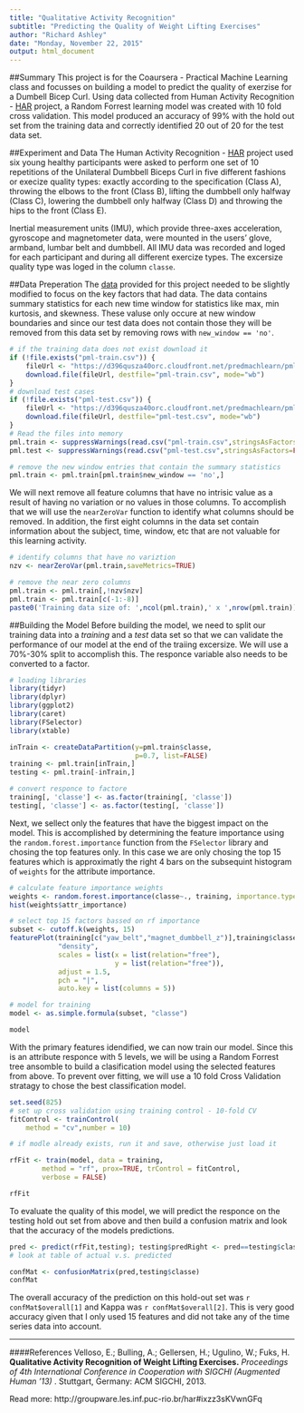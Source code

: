 ```yaml
---
title: "Qualitative Activity Recognition"
subtitle: "Predicting the Quality of Weight Lifting Exercises"
author: "Richard Ashley"
date: "Monday, November 22, 2015"
output: html_document
---
```



##Summary
This project is for the Coaursera - Practical Machine Learning class and focusses on building a model to predict the quality of exerzise for a Dumbell Bicep Curl. Using data collected from Human Activity Recognition - [HAR](http://groupware.les.inf.puc-rio.br/har#ixzz3sKQFQCKD) project, a Random Forrest learning model was created with 10 fold cross validation. This model produced an accuracy of 99% with the hold out set from the training data and correctly identified 20 out of 20 for the test data set.   

##Experiment and Data
The Human Activity Recognition - [HAR](http://groupware.les.inf.puc-rio.br/har#ixzz3sKQFQCKD) project used six young healthy participants were asked to perform one set of 10 repetitions of the Unilateral Dumbbell Biceps Curl in five different fashions or execize quality types: exactly according to the specification (Class A), throwing the elbows to the front (Class B), lifting the dumbbell only halfway (Class C), lowering the dumbbell only halfway (Class D) and throwing the hips to the front (Class E).

Inertial measurement units (IMU), which provide three-axes acceleration, gyroscope and magnetometer data, were mounted in the users’ glove, armband, lumbar belt and dumbbell.  All IMU data was recorded and loged for each participant and during all different exercize types. The excersize quality type was loged in the column `classe`. 

##Data Preperation
The [data](https://d396qusza40orc.cloudfront.net/predmachlearn/pml-training.csv) provided for this project needed to be slightly modified to focus on the key factors that had data. The data contains summary statistics for each new time window for statistics like max, min kurtosis, and skewness.  These valuse only occure at new window boundaries and since our test data does not contain those they will be removed from this data set by removing rows with `new_window == 'no'`.
```r
# if the training data does not exist download it
if (!file.exists("pml-train.csv")) {
    fileUrl <- "https://d396qusza40orc.cloudfront.net/predmachlearn/pml-training.csv"
    download.file(fileUrl, destfile="pml-train.csv", mode="wb")
}
# download test cases
if (!file.exists("pml-test.csv")) {
    fileUrl <- "https://d396qusza40orc.cloudfront.net/predmachlearn/pml-testing.csv"
    download.file(fileUrl, destfile="pml-test.csv", mode="wb")
}
# Read the files into memory
pml.train <- suppressWarnings(read.csv("pml-train.csv",stringsAsFactors=FALSE))
pml.test <- suppressWarnings(read.csv("pml-test.csv",stringsAsFactors=FALSE))

# remove the new window entries that contain the summary statistics
pml.train <- pml.train[pml.train$new_window == 'no',]

```
We will next remove all feature columns that have no intrisic value as a result of having no variation or no values in those columns. To accomplish that we will use the `nearZeroVar` function to identify what columns should be removed.  In addition, the first eight columns in the data set contain information about the subject, time, window, etc that are not valuable for this learning activity. 
```r
# identify columns that have no variztion 
nzv <- nearZeroVar(pml.train,saveMetrics=TRUE)

# remove the near zero columns
pml.train <- pml.train[,!nzv$nzv]
pml.train <- pml.train[c(-1:-8)]
paste0('Training data size of: ',ncol(pml.train),' x ',nrow(pml.train))
```
##Building the Model
Before building the model, we need to split our training data into a *training* and a *test* data set so that we can validate the performance of our model at the end of the traiing excersize.  We will use a 70%-30% split to accomplish this. The responce variable also needs to be converted to a factor.

```r
# loading libraries
library(tidyr)
library(dplyr)
library(ggplot2)
library(caret)
library(FSelector)
library(xtable)
```

```r
inTrain <- createDataPartition(y=pml.train$classe,
                               p=0.7, list=FALSE)
training <- pml.train[inTrain,]
testing <- pml.train[-inTrain,]

# convert responce to factore
training[, 'classe'] <- as.factor(training[, 'classe'])
testing[, 'classe'] <- as.factor(testing[, 'classe'])
```

Next, we sellect only the features that have the biggest impact on the model. This is accomplished by determining the feature importance using the `random.forest.importance` function from the `FSelector` library and chosing the top features only. In this case we are only chosing the top 15 features which is approximatly the right 4 bars on the subsequint histogram of `weights` for the attribute importance.

```r
# calculate feature importance weights
weights <- random.forest.importance(classe~., training, importance.type = 1)
hist(weights$attr_importance)
```

```r
# select top 15 factors bassed on rf importance
subset <- cutoff.k(weights, 15)
featurePlot(training[c("yaw_belt","magnet_dumbbell_z")],training$classe, 
            "density",
            scales = list(x = list(relation="free"),
                          y = list(relation="free")),
            adjust = 1.5,
            pch = "|",
            auto.key = list(columns = 5))

# model for training
model <- as.simple.formula(subset, "classe")

model

```

With the primary features idendified, we can now train our model.  Since this is an attribute responce with 5 levels, we will be using a Random Forrest tree ansomble to build a clasification model using the selected features from above. To prevent over fitting, we will use a 10 fold Cross Validation stratagy to chose the best classification model. 

```r
set.seed(825)
# set up cross validation using training control - 10-fold CV
fitControl <- trainControl(
    method = "cv",number = 10)

# if modle already exists, run it and save, otherwise just load it

rfFit <- train(model, data = training,
        method = "rf", prox=TRUE, trControl = fitControl,
        verbose = FALSE)

rfFit
```

To evaluate the quality of this model, we will predict the responce on the testing hold out set from above and then build a confusion matrix and look that the accuracy of the models predictions.


```r
pred <- predict(rfFit,testing); testing$predRight <- pred==testing$classe
# look at table of actual v.s. predicted

confMat <- confusionMatrix(pred,testing$classe)
confMat
```


The overall accuracy of the prediction on this hold-out set was `r confMat$overall[1]` and Kappa was `r confMat$overall[2]`.  This is very good accuracy given that I only used 15 features and did not take any of the time series data into account.

***

####References
Velloso, E.; Bulling, A.; Gellersen, H.; Ugulino, W.; Fuks, H. **Qualitative Activity Recognition of Weight Lifting Exercises.** *Proceedings of 4th International Conference in Cooperation with SIGCHI (Augmented Human '13)* . Stuttgart, Germany: ACM SIGCHI, 2013.

Read more: http://groupware.les.inf.puc-rio.br/har#ixzz3sKVwnGFq
